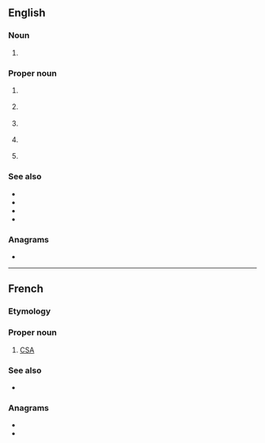 {{also|asc|ásc}}
==English==

===Noun===
{{en-noun|?}}

# {{initialism of|lang=en|[[altered]] [[state]] of [[consciousness]]}}

===Proper noun===
{{en-proper noun}}

# {{lb|en|Australia}} {{initialism of|{{w|Australian Sports Commission}}|lang=en}}
# {{lb|en|Canada}} {{initialism of|{{w|Advertising Standards Canada}}|lang=en}}
# {{lb|en|UK}} {{initialism of|{{w|Association of Speakers Clubs}}|lang=en}}
# {{lb|en|UK}} {{initialism of|{{w|Avon and Somerset Constabulary}}|lang=en}}
# {{lb|en|computing}} {{abbreviation of|ASCII|lang=en}}

===See also===
* {{pedia|lang=en|Avon and Somerset Constabulary}}
* {{pedia|lang=en|Association of Speakers Clubs}}
* {{pedia|lang=en|Advertising Standards Canada}}
* {{pedia|lang=en|Australian Sports Commission}}

===Anagrams===
* {{anagrams|en|ACS|CAS|CSA|Cas.|SAC|SCA|Sac|a/cs|acs|sac}}

----

==French==

===Etymology===
{{initialism of|lang=fr|[[Agence spatiale canadienne]]||[[Canadian Space Agency]]}}

===Proper noun===
{{fr-proper noun|f}}

# [[CSA]] {{gloss|Canadian Space Agency}}

===See also===
* {{pedia|lang=fr|Agence spatiale canadienne}}

===Anagrams===
* {{l|fr|cas}}
* {{l|fr|sac}}